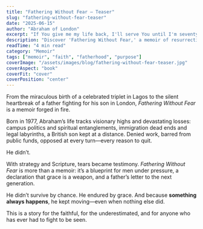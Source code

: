 ```yaml
---
title: "Fathering Without Fear — Teaser"
slug: "fathering-without-fear-teaser"
date: "2025-06-15"
author: "Abraham of London"
excerpt: "If You give me my life back, I'll serve You until I'm seventy-five… Some promises demand a price far greater than one can imagine."
description: "Discover 'Fathering Without Fear,' a memoir of resurrection, unyielding purpose, and fathering against all odds."
readTime: "4 min read"
category: "Memoir"
tags: ["memoir", "faith", "fatherhood", "purpose"]
coverImage: "/assets/images/blog/fathering-without-fear-teaser.jpg"
coverAspect: "book"
coverFit: "cover"
coverPosition: "center"
---
```


From the miraculous birth of a celebrated triplet in Lagos to the silent heartbreak of a father fighting for his son in London, *Fathering Without Fear* is a memoir forged in fire.

Born in 1977, Abraham’s life tracks visionary highs and devastating losses: campus politics and spiritual entanglements, immigration dead ends and legal labyrinths, a British son kept at a distance. Denied work, barred from public funds, opposed at every turn—every reason to quit.

He didn’t.

With strategy and Scripture, tears became testimony. *Fathering Without Fear* is more than a memoir: it’s a blueprint for men under pressure, a declaration that grace is a weapon, and a father’s letter to the next generation.

He didn’t survive by chance. He endured by grace. And because **something always happens**, he kept moving—even when nothing else did.

This is a story for the faithful, for the underestimated, and for anyone who has ever had to fight to be seen.
